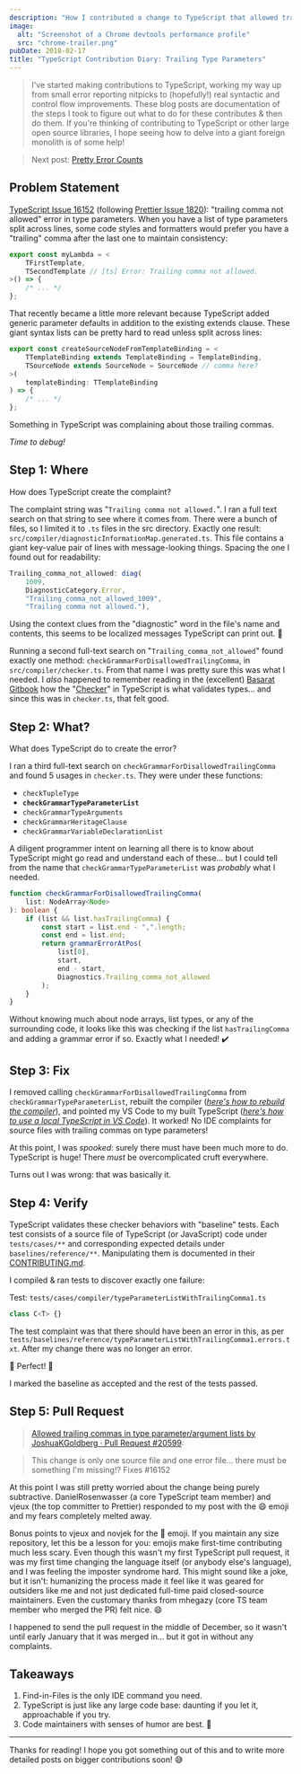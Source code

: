 ```yaml
---
description: "How I contributed a change to TypeScript that allowed trailing commas in type parameter/argument lists."
image:
  alt: "Screenshot of a Chrome devtools performance profile"
  src: "chrome-trailer.png"
pubDate: 2018-02-17
title: "TypeScript Contribution Diary: Trailing Type Parameters"
---
```



> I've started making contributions to TypeScript, working my way up from small error reporting nitpicks to (hopefully!) real syntactic and control flow improvements.
> These blog posts are documentation of the steps I took to figure out what to do for these contributes & then do them.
> If you're thinking of contributing to TypeScript or other large open source libraries, I hope seeing how to delve into a giant foreign monolith is of some help!

> Next post: [Pretty Error Counts](./typescript-contribution-diary-pretty-error-counts)

<LabeledImage
	alt="Parked shiny chrome trailer outside with trees and a hill in the background."
	description="Medium told me to add a high resolution image, so here's the closest relevant thing I could find. ✔️"
	src={chromeTrailer}
/>

## Problem Statement

[TypeScript Issue 16152](https://github.com/Microsoft/TypeScript/issues/16152) (following [Prettier Issue 1820](https://github.com/prettier/prettier/issues/1820)): "trailing comma not allowed" error in type parameters.
When you have a list of type parameters split across lines, some code styles and formatters would prefer you have a "trailing" comma after the last one to maintain consistency:

```ts
export const myLambda = <
	TFirstTemplate,
	TSecondTemplate // [ts] Error: Trailing comma not allowed.
>() => {
	/* ... */
};
```

That recently became a little more relevant because TypeScript added generic parameter defaults in addition to the existing extends clause.
These giant syntax lists can be pretty hard to read unless split across lines:

```ts
export const createSourceNodeFromTemplateBinding = <
	TTemplateBinding extends TemplateBinding = TemplateBinding,
	TSourceNode extends SourceNode = SourceNode // comma here?
>(
	templateBinding: TTemplateBinding
) => {
	/* ... */
};
```

Something in TypeScript was complaining about those trailing commas.

_Time to debug!_

## Step 1: Where

How does TypeScript create the complaint?

The complaint string was "`Trailing comma not allowed.`".
I ran a full text search on that string to see where it comes from.
There were a bunch of files, so I limited it to `.ts` files in the src directory.
Exactly one result: `src/compiler/diagnosticInformationMap.generated.ts`.
This file contains a giant key-value pair of lines with message-looking things.
Spacing the one I found out for readability:

```ts
Trailing_comma_not_allowed: diag(
    1009,
    DiagnosticCategory.Error,
    "Trailing_comma_not_allowed_1009",
    "Trailing comma not allowed."),
```

Using the context clues from the "diagnostic" word in the file's name and contents, this seems to be localized messages TypeScript can print out.
💯

Running a second full-text search on "`Trailing_comma_not_allowed`" found exactly one method: `checkGrammarForDisallowedTrailingComma`, in `src/compiler/checker.ts`.
From that name I was pretty sure this was what I needed.
I _also_ happened to remember reading in the (excellent) [Basarat Gitbook](https://basarat.gitbook.io/typescript/docs/compiler/overview.html) how the "[Checker](https://basarat.gitbooks.io/typescript/content/docs/compiler/checker.html)" in TypeScript is what validates types... and since this was in `checker.ts`, that felt good.

## Step 2: What?

What does TypeScript do to create the error?

I ran a third full-text search on `checkGrammarForDisallowedTrailingComma` and found 5 usages in `checker.ts`.
They were under these functions:

- `checkTupleType`
- **`checkGrammarTypeParameterList`**
- `checkGrammarTypeArguments`
- `checkGrammarHeritageClause`
- `checkGrammarVariableDeclarationList`

A diligent programmer intent on learning all there is to know about TypeScript might go read and understand each of these... but I could tell from the name that `checkGrammarTypeParameterList` was _probably_ what I needed.

```ts
function checkGrammarForDisallowedTrailingComma(
	list: NodeArray<Node>
): boolean {
	if (list && list.hasTrailingComma) {
		const start = list.end - ",".length;
		const end = list.end;
		return grammarErrorAtPos(
			list[0],
			start,
			end - start,
			Diagnostics.Trailing_comma_not_allowed
		);
	}
}
```

Without knowing much about node arrays, list types, or any of the surrounding code, it looks like this was checking if the list `hasTrailingComma` and adding a grammar error if so.
Exactly what I needed!
✔️

## Step 3: Fix

I removed calling `checkGrammarForDisallowedTrailingComma` from `checkGrammarTypeParameterList`, rebuilt the compiler (_[here's how to rebuild the compiler](https://github.com/microsoft/TypeScript/blob/250065e55b8f2bb212cb9d19b191cfeb15184ee0/CONTRIBUTING.md#helpful-tasks)_), and pointed my VS Code to my built TypeScript (_[here's how to use a local TypeScript in VS Code](https://code.visualstudio.com/docs/typescript/typescript-compiling#_using-newer-typescript-versions)_).
It worked!
No IDE complaints for source files with trailing commas on type parameters!

At this point, I was _spooked_: surely there must have been much more to do.
TypeScript is huge!
There _must_ be overcomplicated cruft everywhere.

Turns out I was wrong: that was basically it.

## Step 4: Verify

TypeScript validates these checker behaviors with "baseline" tests.
Each test consists of a source file of TypeScript (or JavaScript) code under `tests/cases/**` and corresponding expected details under `baselines/reference/**`.
Manipulating them is documented in their [CONTRIBUTING.md](https://github.com/microsoft/TypeScript/blob/250065e55b8f2bb212cb9d19b191cfeb15184ee0/CONTRIBUTING.md#managing-the-baselines).

I compiled & ran tests to discover exactly one failure:

Test: `tests/cases/compiler/typeParameterListWithTrailingComma1.ts`

```ts
class C<T> {}
```

The test complaint was that there should have been an error in this, as per `tests/baselines/reference/typeParameterListWithTrailingComma1.errors.txt`.
After my change there was no longer an error.

💖 Perfect! 💖

I marked the baseline as accepted and the rest of the tests passed.

## Step 5: Pull Request

> [Allowed trailing commas in type parameter/argument lists by JoshuaKGoldberg · Pull Request #20599](https://github.com/Microsoft/TypeScript/pull/20599):

> This change is only one source file and one error file... there must be something I'm missing!?
> Fixes #16152

At this point I was still pretty worried about the change being purely subtractive.
DanielRosenwasser (a core TypeScript team member) and vjeux (the top committer to Prettier) responded to my post with the 😄 emoji and my fears completely melted away.

Bonus points to vjeux and novjek for the 🎉 emoji.
If you maintain any size repository, let this be a lesson for you: emojis make first-time contributing much less scary.
Even though this wasn't my first TypeScript pull request, it was my first time changing the language itself (or anybody else's language), and I was feeling the imposter syndrome hard.
This might sound like a joke, but it isn't: humanizing the process made it feel like it was geared for outsiders like me and not just dedicated full-time paid closed-source maintainers.
Even the customary thanks from mhegazy (core TS team member who merged the PR) felt nice.
😄

I happened to send the pull request in the middle of December, so it wasn't until early January that it was merged in... but it got in without any complaints.

## Takeaways

1. Find-in-Files is the only IDE command you need.
1. TypeScript is just like any large code base: daunting if you let it, approachable if you try.
1. Code maintainers with senses of humor are best. 🌹

---

Thanks for reading!
I hope you got something out of this and to write more detailed posts on bigger contributions soon!
😅
